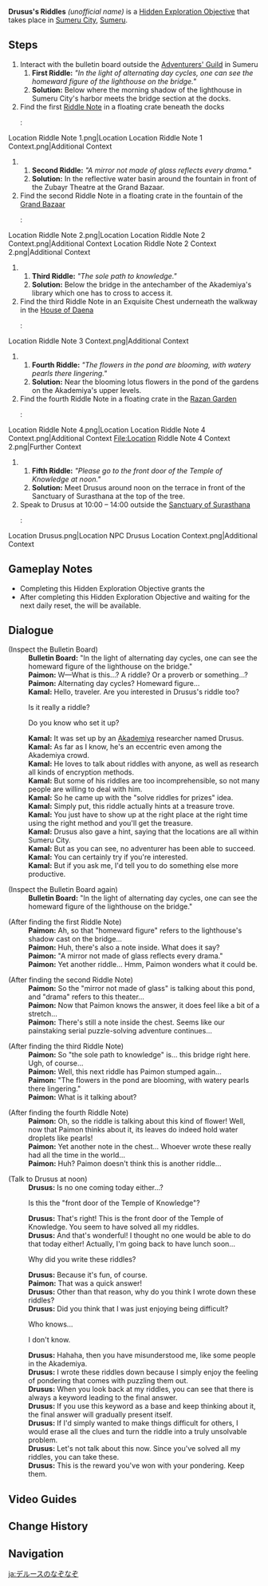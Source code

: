 {{Hidden Exploration Objectives Infobox
|id         = 73502
|image      = Drusus' Riddles.png
|type       = Quest-Like
|req        = [[The Morn a Thousand Roses Brings]]
|region     = Sumeru
|area       = Avidya Forest
|subarea    = Sumeru City
|loc        = [[Sumeru City]], [[Sumeru]]
|characters = Traveler; Paimon; Drusus; Kamal
|unlocks    = [[Treasure of Wisdom: A New Plan]]
|rewards    = {{Card|Adventure EXP|150}}{{Card|Mora|20,000}}{{Card|Hero's Wit|3}}
}}
'''Drusus's Riddles''' ''(unofficial name)'' is a [[Hidden Exploration Objective]] that takes place in [[Sumeru City]], [[Sumeru]].

==Steps==
#Interact with the bulletin board outside the [[Adventurers' Guild]] in Sumeru
##'''First Riddle:''' ''"In the light of alternating day cycles, one can see the homeward figure of the lighthouse on the bridge."''
##'''Solution:''' Below where the morning shadow of the lighthouse in Sumeru City's harbor meets the bridge section at the docks.
#Find the first [[Riddle Note]] in a floating crate beneath the docks
#:<gallery>
Location Riddle Note 1.png|Location
Location Riddle Note 1 Context.png|Additional Context
</gallery>
##'''Second Riddle:''' ''"A mirror not made of glass reflects every drama."''
##'''Solution:''' In the reflective water basin around the fountain in front of the Zubayr Theatre at the Grand Bazaar.
#Find the second Riddle Note in a floating crate in the fountain of the [[Grand Bazaar]]
#:<gallery>
Location Riddle Note 2.png|Location
Location Riddle Note 2 Context.png|Additional Context
Location Riddle Note 2 Context 2.png|Additional Context
</gallery>
##'''Third Riddle:''' ''"The sole path to knowledge."''
##'''Solution:''' Below the bridge in the antechamber of the Akademiya's library which one has to cross to access it.
#Find the third Riddle Note in an Exquisite Chest underneath the walkway in the [[House of Daena]]
#:<gallery>
Location Riddle Note 3 Context.png|Additional Context
</gallery>
##'''Fourth Riddle:''' ''"The flowers in the pond are blooming, with watery pearls there lingering."''
##'''Solution:''' Near the blooming lotus flowers in the pond of the gardens on the Akademiya's upper levels.
#Find the fourth Riddle Note in a floating crate in the [[Razan Garden]]
#:<gallery>
Location Riddle Note 4.png|Location
Location Riddle Note 4 Context.png|Additional Context
File:Location Riddle Note 4 Context 2.png|Further Context
</gallery>
##'''Fifth Riddle:''' ''"Please go to the front door of the Temple of Knowledge at noon."''
##'''Solution:''' Meet Drusus around noon on the terrace in front of the Sanctuary of Surasthana at the top of the tree.
#Speak to Drusus at 10:00 – 14:00 outside the [[Sanctuary of Surasthana]]
#:<gallery>
Location Drusus.png|Location
NPC Drusus Location Context.png|Additional Context
</gallery>

==Gameplay Notes==
*Completing this Hidden Exploration Objective grants the {{Achievement|"I've Got It! I've Got It!"}}
*After completing this Hidden Exploration Objective and waiting for the next daily reset, the {{Quest|Treasure of Wisdom: A New Plan}} will be available.

==Dialogue==
{{Dialogue Start}}
;(Inspect the Bulletin Board)
:'''Bulletin Board:''' "In the light of alternating day cycles, one can see the homeward figure of the lighthouse on the bridge."
:'''Paimon:''' W&mdash;What is this...? A riddle? Or a proverb or something...?
:'''Paimon:''' Alternating day cycles? Homeward figure...
:'''Kamal:''' Hello, traveler. Are you interested in Drusus's riddle too?
:{{DIcon}} Is it really a riddle?
:{{DIcon}} Do you know who set it up?
:'''Kamal:''' It was set up by an [[Akademiya]] researcher named Drusus.
:'''Kamal:''' As far as I know, he's an eccentric even among the Akademiya crowd.
:'''Kamal:''' He loves to talk about riddles with anyone, as well as research all kinds of encryption methods.
:'''Kamal:''' But some of his riddles are too incomprehensible, so not many people are willing to deal with him.
:'''Kamal:''' So he came up with the "solve riddles for prizes" idea.
:'''Kamal:''' Simply put, this riddle actually hints at a treasure trove.
:'''Kamal:''' You just have to show up at the right place at the right time using the right method and you'll get the treasure.
:'''Kamal:''' Drusus also gave a hint, saying that the locations are all within Sumeru City.
:'''Kamal:''' But as you can see, no adventurer has been able to succeed.
:'''Kamal:''' You can certainly try if you're interested.
:'''Kamal:''' But if you ask me, I'd tell you to do something else more productive.

;(Inspect the Bulletin Board again)
:'''Bulletin Board:''' "In the light of alternating day cycles, one can see the homeward figure of the lighthouse on the bridge."

;(After finding the first Riddle Note)
:'''Paimon:''' Ah, so that "homeward figure" refers to the lighthouse's shadow cast on the bridge...
:'''Paimon:''' Huh, there's also a note inside. What does it say?
:'''Paimon:''' "A mirror not made of glass reflects every drama."
:'''Paimon:''' Yet another riddle... Hmm, Paimon wonders what it could be.

;(After finding the second Riddle Note)
:'''Paimon:''' So the "mirror not made of glass" is talking about this pond, and "drama" refers to this theater...
:'''Paimon:''' Now that Paimon knows the answer, it does feel like a bit of a stretch...
:'''Paimon:''' There's still a note inside the chest. Seems like our painstaking serial puzzle-solving adventure continues...

;(After finding the third Riddle Note)
:'''Paimon:''' So "the sole path to knowledge" is... this bridge right here. Ugh, of course...
:'''Paimon:''' Well, this next riddle has Paimon stumped again...
:'''Paimon:''' "The flowers in the pond are blooming, with watery pearls there lingering."
:'''Paimon:''' What is it talking about?

;(After finding the fourth Riddle Note)
:'''Paimon:''' Oh, so the riddle is talking about this kind of flower! Well, now that Paimon thinks about it, its leaves do indeed hold water droplets like pearls!
:'''Paimon:''' Yet another note in the chest... Whoever wrote these really had all the time in the world...
:'''Paimon:''' Huh? Paimon doesn't think this is another riddle...

;(Talk to Drusus at noon)
:'''Drusus:''' Is no one coming today either...?
:{{DIcon}} Is this the "front door of the Temple of Knowledge"?
:'''Drusus:''' That's right! This is the front door of the Temple of Knowledge. You seem to have solved all my riddles.
:'''Drusus:''' And that's wonderful! I thought no one would be able to do that today either! Actually, I'm going back to have lunch soon...
:{{DIcon}} Why did you write these riddles?
:'''Drusus:''' Because it's fun, of course.
:'''Paimon:''' That was a quick answer!
:'''Drusus:''' Other than that reason, why do you think I wrote down these riddles?
:'''Drusus:''' Did you think that I was just enjoying being difficult?
:{{DIcon}} Who knows...
:{{DIcon}} I don't know.
:'''Drusus:''' Hahaha, then you have misunderstood me, like some people in the Akademiya.
:'''Drusus:''' I wrote these riddles down because I simply enjoy the feeling of pondering that comes with puzzling them out.
:'''Drusus:''' When you look back at my riddles, you can see that there is always a keyword leading to the final answer.
:'''Drusus:''' If you use this keyword as a base and keep thinking about it, the final answer will gradually present itself.
:'''Drusus:''' If I'd simply wanted to make things difficult for others, I would erase all the clues and turn the riddle into a truly unsolvable problem.
:'''Drusus:''' Let's not talk about this now. Since you've solved all my riddles, you can take these.
:'''Drusus:''' This is the reward you've won with your pondering. Keep them.
{{Dialogue End}}

==Video Guides==
{{EVT
|video1   = https://youtu.be/cV_GVbZVve8
|caption1 = Drusus' Riddles Guide

|video2   = https://youtu.be/_vCKLY1TdCk
|caption2 = Drusus' Riddles: All Riddle Note Locations

}}

==Change History==
{{Change History|3.0}}

==Navigation==
{{Hidden Exploration Objective Navbox|Quest-Like}}

[[ja:デルースのなぞなぞ]]